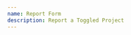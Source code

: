 ```yaml
---
name: Report Form
description: Report a Toggled Project
---
```


<!-- Each question (input) will be displayed separately. Only one question will be on the page at a time. -->

<Question type="string" placeholder="E.g. https://toggled.tech/site/toggledtech-test/..." required="true" label="Enter the Site's URL" id="user"></Question>

<Question type="string" placeholder="Tell us why the site is infringing..." required="true" label="What is the Reason" id="reason"></Question>

<Question type="file" placeholder="" required="true" label="Upload a Screenshot" id="imgURL"></Question>

<onSubmit display="✅ Successfully Submitted Report"></onSubmit>
